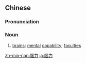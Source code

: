 {{also|脑力}}
==Chinese==
{{zh-forms|s=脑力}}

===Pronunciation===
{{zh-pron
|m=nǎolì
|c=nou5 lik6
|mn=qz:ló-lia̍k/tw,xm,zz:náu-le̍k/xm,zz:ló-le̍k
|cat=n
}}

===Noun===
{{zh-noun}}

# [[brains]]; [[mental]] [[capability]]; [[faculties]]

[[zh-min-nan:腦力]]
[[ja:腦力]]